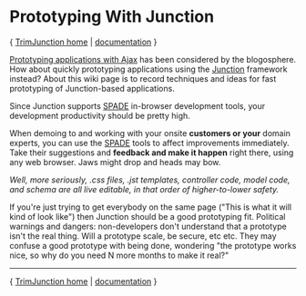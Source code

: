 = Prototyping With Junction =
{ [http://code.google.com/p/trimpath/wiki/TrimJunction TrimJunction home] | [http://trimpath.googlecode.com/svn/trunk/junction_docs/index.html documentation] }

[http://www.ajaxian.com/archives/2005/07/prototyping_des.html Prototyping applications with Ajax] has been considered by the blogosphere.  How about quickly prototyping applications using the [http://code.google.com/p/trimpath/wiki/TrimJunction Junction] framework instead?  About this wiki page is to record techniques and ideas for fast prototyping of Junction-based applications.

Since Junction supports [http://code.google.com/p/trimpath/wiki/SinglePageApplicationAndDevelopmentEnvironment SPADE] in-browser development tools, your development productivity should be pretty high.  

When demoing to and working with your onsite '''customers or your''' domain experts, you can use the [http://code.google.com/p/trimpath/wiki/SinglePageApplicationAndDevelopmentEnvironment SPADE] tools to affect improvements immediately.  Take their suggestions and '''feedback and make it happen''' right there, using any web browser.  Jaws might drop and heads may bow.

''Well, more seriously, .css files, .jst templates, controller code, model code, and schema are all live editable, in that order of higher-to-lower safety.''

If you're just trying to get everybody on the same page ("This is what it will kind of look like") then Junction should be a good prototyping fit.  Political warnings and dangers: non-developers don't understand that a prototype isn't the real thing.  Will a prototype scale, be secure, etc etc.  They may confuse a good prototype with being done, wondering "the prototype works nice, so why do you need N more months to make it real?"

----
{ [http://code.google.com/p/trimpath/wiki/TrimJunction TrimJunction home] | [http://trimpath.googlecode.com/svn/trunk/junction_docs/index.html documentation] }